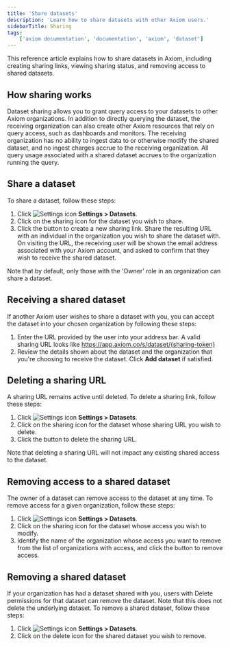 ```yaml
---
title: 'Share datasets'
description: 'Learn how to share datasets with other Axiom users.'
sidebarTitle: Sharing
tags:
    ['axiom documentation', 'documentation', 'axiom', 'dataset']
---
```


This reference article explains how to share datasets in Axiom, including creating sharing links, viewing sharing status, and removing access to shared datasets.

## How sharing works

Dataset sharing allows you to grant query access to your datasets to other Axiom organizations. In addition to directly querying the dataset, the receiving organization can also create other Axiom resources that rely on query access, such as dashboards and monitors. The receiving organization has no ability to ingest data to or otherwise modify the shared dataset, and no ingest charges accrue to the receiving organization. All query usage associated with a shared dataset accrues to the organization running the query. 

## Share a dataset

To share a dataset, follow these steps:

1. Click <img src="/doc-assets/icons/settings.svg" className="inline-icon" alt="Settings icon" /> **Settings > Datasets**.
1. Click on the sharing icon for the dataset you wish to share.
1. Click the button to create a new sharing link. Share the resulting URL with an individual in the organization you wish to share the dataset with. On visiting the URL, the receiving user will be shown the email address associated with your Axiom account, and asked to confirm that they wish to receive the shared dataset.

Note that by default, only those with the 'Owner' role in an organization can share a dataset. 

## Receiving a shared dataset

If another Axiom user wishes to share a dataset with you, you can accept the dataset into your chosen organization by following these steps:

1. Enter the URL provided by the user into your address bar. A valid sharing URL looks like https://app.axiom.co/s/dataset/{sharing-token}
1. Review the details shown about the dataset and the organization that you're choosing to receive the dataset. Click **Add dataset** if satisfied.

## Deleting a sharing URL

A sharing URL remains active until deleted. To delete a sharing link, follow these steps:

1. Click <img src="/doc-assets/icons/settings.svg" className="inline-icon" alt="Settings icon" /> **Settings > Datasets**.
1. Click on the sharing icon for the dataset whose sharing URL you wish to delete.
1. Click the button to delete the sharing URL.

Note that deleting a sharing URL will not impact any existing shared access to the dataset.

## Removing access to a shared dataset

The owner of a dataset can remove access to the dataset at any time. To remove access for a given organization, follow these steps:

1. Click <img src="/doc-assets/icons/settings.svg" className="inline-icon" alt="Settings icon" /> **Settings > Datasets**.
1. Click on the sharing icon for the dataset whose access you wish to modify.
1. Identify the name of the organization whose access you want to remove from the list of organizations with access, and click the button to remove access.

## Removing a shared dataset

If your organization has had a dataset shared with you, users with Delete permissions for that dataset can remove the dataset. Note that this does not delete the underlying dataset. To remove a shared dataset, follow these steps:

1. Click <img src="/doc-assets/icons/settings.svg" className="inline-icon" alt="Settings icon" /> **Settings > Datasets**.
1. Click on the delete icon for the shared dataset you wish to remove.
